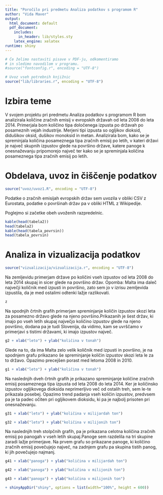 ```yaml
---
title: "Poročilo pri predmetu Analiza podatkov s programom R"
author: "Vida Maver"
output:
  html_document: default
  pdf_document:
    includes:
      in_header: lib/styles.sty
    latex_engine: xelatex
runtime: shiny
---
```


```r
# Če želimo nastaviti pisave v PDF-ju, odkomentiramo
# in sledimo navodilom v programu.
#source("fontconfig.r", encoding = "UTF-8")

# Uvoz vseh potrebnih knjižnic
source("lib/libraries.r", encoding = "UTF-8")
```
# Izbira teme

V svojem projektu pri predmetu Analiza podatkov s programom R bom analizirala količine zračnih emisij v evropskih državah od leta 2008 do leta 2014. Primerjala bom količino tipa določenega izpusta po državah po posameznih vejah industrije. Merjeni tipi izpusta so ogljikov dioksid, didušikov oksid, dušikov monoksid in metan. Analizirala bom, kako se je spreminjala količina posameznega tipa zračnih emisij po letih, v kateri državi je največ skupnih izpustov glede na površino države, katere panoge k onesnaževanju pripomorejo največ ter kako se je spreminjala količina posameznega tipa zračnih emisij po letih.

# Obdelava, uvoz in čiščenje podatkov

```r
source("uvoz/uvoz1.R", encoding = "UTF-8")
```

Podatke o zračnih emisijah evropskih držav sem uvozila v obliki CSV z Eurostata, podatke o površinah držav pa v obliki HTML z Wikipedije.

Poglejmo si začetke obeh uvoženih razpredelnic.

```r
kable(head(tabela2))
head(tabela2)
kable(head(tabela_povrsin))
head(tabela_povrsin)
```

# Analiza in vizualizacija podatkov

```r
source("vizualizacija/vizualizacija.r", encoding = "UTF-8")
```

Na zemljevidu primerjam države po količini vseh izpustov od leta 2008 do leta 2014 skupaj in sicer glede na površino držav.
Opomba: Malta ima daleč največji količnik med izpusti in površino, zato sem jo v izrisu zemljevida izpustila, da je med ostalimi odtenki lažje razlikovati.

```r
z
```

Na spodnjih črtnih grafih primerjam spreminjanje količin izpustov skozi leta za posamezno državo glede na njeno površino.Prikazanih je šest držav, ki imajo po vseh letih skupaj največjo količino izpustov glede na njeno površino, dodana pa je tudi Slovenija, da vidimo, kam se uvrščamo v primerjavi s tistimi državami, ki imajo izpustov največ. 

```r
g2 + xlab("leto") + ylab("količina v tonah")
```

Glede na to, da ima Malta zelo velik količnik med izpusti in površino, je na spodnjem grafu prikazano še spreminjanje količin izpustov skozi leta le za to državo. Opazimo precejšen porast med letoma 2008 in 2010.

```r
g1 + xlab("leto") + ylab("količina v tonah")
```

Na naslednjih dveh črtnih grafih je prikazano spreminjanje količine zračnih emisij posameznega tipa izpusta od leta 2008 do leta 2014. Ker je količinsko izpustov ogljikovega dioksida neprimerljivo več od ostalih treh, sem le-te prikazala posebej. Opazimo trend padanja vseh količin izpustov, predvsem pa je ta padec očiten pri ogljikovem dioksidu, ki pa je najbolj prisoten pri onesnaževanju. 

```r
g31 + xlab("leto") + ylab("količina v milijardah ton")
```

```r
g32 + xlab("leto") + ylab("količina v milijonih ton")
```

Na naslednjih treh stolpčnih grafih, pa je prikazana celotna količina zračnih emisij po panogah v vseh letih skupaj.Panoge sem razdelila na tri skupine zaradi lažje primerjave. Na prvem grafu so prikazane panoge, ki količino zračnih emisij povečujejo največ, na zadnjem grafu pa skupina tistih panog, ki jih povečujejo najmanj.

```r
g41 + xlab("panoga") + ylab("količina v milijardah ton")
```

```r
g42 + xlab("panoga") + ylab("količina v milijonih ton")
```

```r
g43 + xlab("panoga") + ylab("količina v milijonih ton")
```

```r
+ shinyAppDir("shiny", options = list(width="100%", height = 600))

```


































